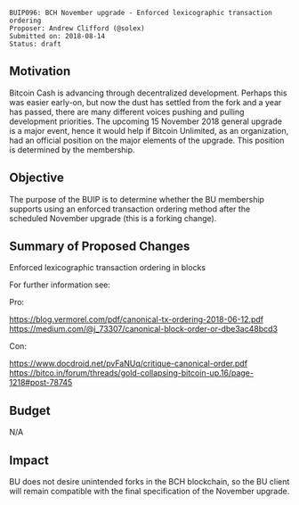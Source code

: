 <pre>
BUIP096: BCH November upgrade - Enforced lexicographic transaction ordering 
Proposer: Andrew Clifford (@solex)
Submitted on: 2018-08-14
Status: draft
</pre>

==Motivation==
Bitcoin Cash is advancing through decentralized development. Perhaps this was easier early-on, but now the dust has settled from the fork and a year has passed, there are many different voices pushing and pulling development priorities. The upcoming 15 November 2018 general upgrade is a major event, hence it would help if Bitcoin Unlimited, as an organization, had an official position on the major elements of the upgrade. This position is determined by the membership.

==Objective==

The purpose of the BUIP is to determine whether the BU membership supports using an enforced transaction ordering method after the scheduled November upgrade (this is a forking change).

==Summary of Proposed Changes==

Enforced lexicographic transaction ordering in blocks

For further information see:

Pro:

https://blog.vermorel.com/pdf/canonical-tx-ordering-2018-06-12.pdf
https://medium.com/@j_73307/canonical-block-order-or-dbe3ac48bcd3

Con:

https://www.docdroid.net/pvFaNUq/critique-canonical-order.pdf
https://bitco.in/forum/threads/gold-collapsing-bitcoin-up.16/page-1218#post-78745

==Budget==

N/A

==Impact==

BU does not desire unintended forks in the BCH blockchain, so the BU client will remain compatible with the final specification of the November upgrade. 
